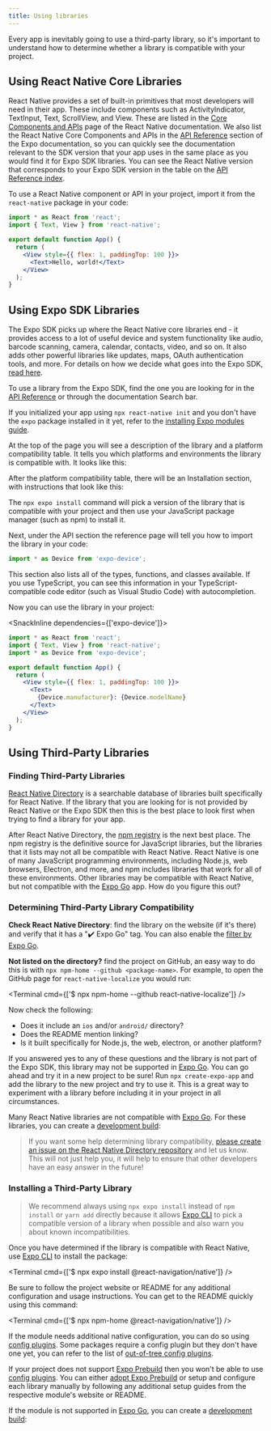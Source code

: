 ```yaml
---
title: Using libraries
---
```



Every app is inevitably going to use a third-party library, so it's important to understand how to determine whether a library is compatible with your project.

## Using React Native Core Libraries

React Native provides a set of built-in primitives that most developers will need in their app. These include components such as ActivityIndicator, TextInput, Text, ScrollView, and View. These are listed in the [Core Components and APIs](https://reactnative.dev/docs/components-and-apis) page of the React Native documentation. We also list the React Native Core Components and APIs in the [API Reference](/versions/latest/) section of the Expo documentation, so you can quickly see the documentation relevant to the SDK version that your app uses in the same place as you would find it for Expo SDK libraries. You can see the React Native version that corresponds to your Expo SDK version in the table on the [API Reference index](/versions/latest/).

To use a React Native component or API in your project, import it from the `react-native` package in your code:

<SnackInline>

```jsx
import * as React from 'react';
import { Text, View } from 'react-native';

export default function App() {
  return (
    <View style={{ flex: 1, paddingTop: 100 }}>
      <Text>Hello, world!</Text>
    </View>
  );
}
```

</SnackInline>

## Using Expo SDK Libraries

The Expo SDK picks up where the React Native core libraries end - it provides access to a lot of useful device and system functionality like audio, barcode scanning, camera, calendar, contacts, video, and so on. It also adds other powerful libraries like updates, maps, OAuth authentication tools, and more. For details on how we decide what goes into the Expo SDK, [read here](https://expo.fyi/whats-in-the-sdk).

To use a library from the Expo SDK, find the one you are looking for in the [API Reference](/versions/latest/) or through the documentation Search bar.

<ConfigReactNative>

If you initialized your app using `npx react-native init` and you don't have the `expo` package installed in it yet, refer to the [installing Expo modules guide](/bare/installing-expo-modules).

</ConfigReactNative>

At the top of the page you will see a description of the library and a platform compatibility table. It tells you which platforms and environments the library is compatible with. It looks like this:

<PlatformsSection android emulator ios simulator web />

After the platform compatibility table, there will be an Installation section, with instructions that look like this:

<InstallSection packageName="expo-device" hideBareInstructions />

The `npx expo install` command will pick a version of the library that is compatible with your project and then use your JavaScript package manager (such as npm) to install it.

Next, under the API section the reference page will tell you how to import the library in your code:

```js
import * as Device from 'expo-device';
```

This section also lists all of the types, functions, and classes available. If you use TypeScript, you can see this information in your TypeScript-compatible code editor (such as Visual Studio Code) with autocompletion.

Now you can use the library in your project:

<SnackInline dependencies={['expo-device']}>

```jsx
import * as React from 'react';
import { Text, View } from 'react-native';
import * as Device from 'expo-device';

export default function App() {
  return (
    <View style={{ flex: 1, paddingTop: 100 }}>
      <Text>
        {Device.manufacturer}: {Device.modelName}
      </Text>
    </View>
  );
}
```

</SnackInline>

## Using Third-Party Libraries

### Finding Third-Party Libraries

[React Native Directory](https://reactnative.directory) is a searchable database of libraries built specifically for React Native. If the library that you are looking for is not provided by React Native or the Expo SDK then this is the best place to look first when trying to find a library for your app.

After React Native Directory, the [npm registry](https://www.npmjs.com/) is the next best place. The npm registry is the definitive source for JavaScript libraries, but the libraries that it lists may not all be compatible with React Native. React Native is one of many JavaScript programming environments, including Node.js, web browsers, Electron, and more, and npm includes libraries that work for all of these environments. Other libraries may be compatible with React Native, but not compatible with the [Expo Go][expo-go] app. How do you figure this out?

### Determining Third-Party Library Compatibility

**Check React Native Directory**: find the library on the website (if it's there) and verify that it has a "✔️ Expo Go" tag. You can also enable the [filter by Expo Go](https://reactnative.directory/?expo=true).

**Not listed on the directory?** find the project on GitHub, an easy way to do this is with `npx npm-home --github <package-name>`. For example, to open the GitHub page for `react-native-localize` you would run:

<Terminal cmd={['$ npx npm-home --github react-native-localize']} />

Now check the following:

- Does it include an `ios` and/or `android/` directory?
- Does the README mention linking?
- Is it built specifically for Node.js, the web, electron, or another platform?

If you answered yes to any of these questions and the library is not part of the Expo SDK, this library may not be supported in [Expo Go][expo-go]. You can go ahead and try it in a new project to be sure! Run `npx create-expo-app` and add the library to the new project and try to use it. This is a great way to experiment with a library before including it in your project in all circumstances.

Many React Native libraries are not compatible with [Expo Go][expo-go]. For these libraries, you can create a [development build](/development/introduction):

<BoxLink
  title="Adding custom native code"
  description="Learn how to create a development build."
  href="/workflow/customizing"
/>

> If you want some help determining library compatibility, [please create an issue on the React Native Directory repository](https://github.com/react-native-community/directory/issues/new/choose) and let us know. This will not just help you, it will help to ensure that other developers have an easy answer in the future!

### Installing a Third-Party Library

> We recommend always using `npx expo install` instead of `npm install` or `yarn add` directly because it allows [Expo CLI][expo-cli] to pick a compatible version of a library when possible and also warn you about known incompatibilities.

Once you have determined if the library is compatible with React Native, use [Expo CLI][expo-cli] to install the package:

<Terminal cmd={['$ npx expo install @react-navigation/native']} />

Be sure to follow the project website or README for any additional configuration and usage instructions. You can get to the README quickly using this command:

<Terminal cmd={['$ npx npm-home @react-navigation/native']} />

If the module needs additional native configuration, you can do so using [config plugins](/guides/config-plugins). Some packages require a config plugin but they don't have one yet, you can refer to the list of [out-of-tree config plugins](https://github.com/expo/config-plugins/).

<ConfigReactNative>

If your project does not support [Expo Prebuild](/workflow/prebuild) then you won't be able to use [config plugins](/guides/config-plugins). You can either [adopt Expo Prebuild](/guides/adopting-prebuild) or setup and configure each library manually by following any additional setup guides from the respective module's website or README.

</ConfigReactNative>

If the module is not supported in [Expo Go][expo-go], you can create a [development build](/development/introduction):

<BoxLink
  title="Adding custom native code"
  description="Learn how to create a development build."
  href="/workflow/customizing"
/>

[expo-cli]: /workflow/expo-cli
[expo-go]: https://expo.dev/expo-go
